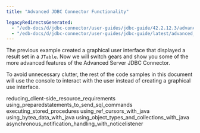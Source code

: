 ```yaml
---
title: "Advanced JDBC Connector Functionality"

legacyRedirectsGenerated:
  - "/edb-docs/d/jdbc-connector/user-guides/jdbc-guide/42.2.12.3/advanced_jdbc_connector_functionality.html"
  - "/edb-docs/d/jdbc-connector/user-guides/jdbc-guide/latest/advanced_jdbc_connector_functionality.html"
---
```


<div id="advanced_jdbc_connector_functionality" class="registered_link"></div>

The previous example created a graphical user interface that displayed a result set in a `JTable`. Now we will switch gears and show you some of the more advanced features of the Advanced Server JDBC Connector.

To avoid unnecessary clutter, the rest of the code samples in this document will use the console to interact with the user instead of creating a graphical use interface.

<div class="toctree" maxdepth="4">

reducing_client-side_resource_requirements using_preparedstatements_to_send_sql_commands executing_stored_procedures using_ref_cursors_with_java using_bytea_data_with_java using_object_types_and_collections_with_java asynchronous_notification_handling_with_noticelistener

</div>
